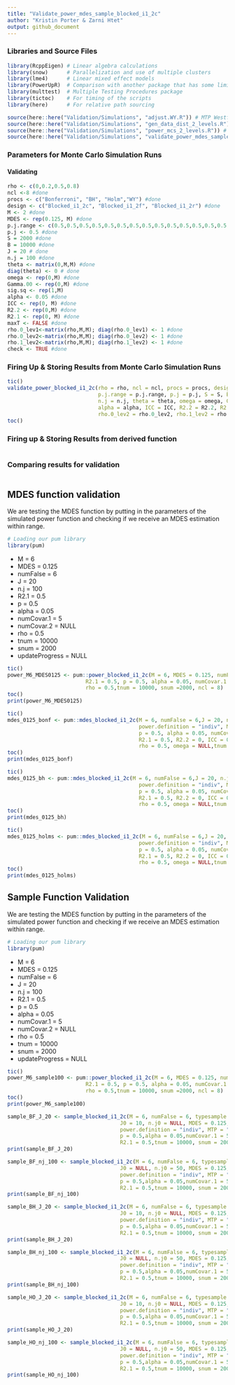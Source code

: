 ```yaml
---
title: "Validate_power_mdes_sample_blocked_i1_2c"
author: "Kristin Porter & Zarni Htet"
output: github_document
---
```


### Libraries and Source Files

```r
library(RcppEigen) # Linear algebra calculations
library(snow)      # Parallelization and use of multiple clusters 
library(lme4)      # Linear mixed effect models
library(PowerUpR)  # Comparison with another package that has some limitations
library(multtest)  # Multiple Testing Procedures package
library(tictoc)    # For timing of the scripts
library(here)      # For relative path sourcing
```

```r
source(here::here("Validation/Simulations", "adjust.WY.R")) # MTP Westfall-Young
source(here::here("Validation/Simulations", "gen_data_dist_2_levels.R")) # data generating functions for 2 level block and cluster
source(here::here("Validation/Simulations", "power_mcs_2_levels.R")) # Estimate power for each of the designs by running data generating function S sample times and fitting models to estimate power.
source(here::here("Validation/Simulations", "validate_power_mdes_sample_blocked_i1_2c.R")) # 
```


### Parameters for Monte Carlo Simulation Runs

#### Validating

```r
rho <- c(0,0.2,0.5,0.8)
ncl <-8 #done
procs <- c("Bonferroni", "BH", "Holm","WY") #done
design <- c("Blocked_i1_2c", "Blocked_i1_2f", "Blocked_i1_2r") #done
M <- 2 #done
MDES <- rep(0.125, M) #done
p.j.range <- c(0.5,0.5,0.5,0.5,0.5,0.5,0.5,0.5,0.5,0.5,0.5,0.5,0.5,0.5,0.5,0.5,0.5,0.5,0.5,0.5) #done
p.j <- 0.5 #done
S = 2000 #done
B = 10000 #done
J = 20 # done
n.j = 100 #done
theta <- matrix(0,M,M) #done 
diag(theta) <- 0 # done
omega <- rep(0,M) #done
Gamma.00 <- rep(0,M) #done
sig.sq <- rep(1,M)
alpha <- 0.05 #done
ICC <- rep(0, M) #done
R2.2 <- rep(0,M) #done 
R2.1 <- rep(0, M) #done
maxT <- FALSE #done
rho.0_lev1<-matrix(rho,M,M); diag(rho.0_lev1) <- 1 #done
rho.0_lev2<-matrix(rho,M,M); diag(rho.0_lev2) <- 1 #done
rho.1_lev2<-matrix(rho,M,M); diag(rho.1_lev2) <- 1 #done
check <- TRUE #done
```

### Firing Up & Storing Results from Monte Carlo Simulation Runs

```r
tic()
validate_power_blocked_i1_2c(rho = rho, ncl = ncl, procs = procs, design = design, M = M, MDES = MDES,
                             p.j.range = p.j.range, p.j = p.j, S = S, B = B, J = J, 
                             n.j = n.j, theta = theta, omega = omega, Gamma.00 = Gamma.00, sig.sq = sig.sq,
                             alpha = alpha, ICC = ICC, R2.2 = R2.2, R2.1 = R2.1, maxT = maxT, rho.0_lev1 = rho.0_lev1,
                             rho.0_lev2 = rho.0_lev2, rho.1_lev2 = rho.1_lev2, check = check)
toc()     
```

### Firing up & Storing Results from derived function

```r

```

### Comparing results for validation

```r

```

## MDES function validation

We are testing the MDES function by putting in the parameters of the simulated power function and checking if we receive an MDES estimation within range.


```r
# Loading our pum library
library(pum)
```

* M = 6
* MDES = 0.125
* numFalse = 6
* J = 20
* n.j = 100
* R2.1 = 0.5
* p = 0.5
* alpha = 0.05
* numCovar.1 = 5
* numCovar.2 = NULL
* rho = 0.5
* tnum = 10000
* snum = 2000
* updateProgress = NULL

```r
tic()
power_M6_MDES0125 <- pum::power_blocked_i1_2c(M = 6, MDES = 0.125, numFalse = 6, J = 20, n.j = 100, 
                         R2.1 = 0.5, p = 0.5, alpha = 0.05, numCovar.1 = 5, numCovar.2 = NULL,
                         rho = 0.5,tnum = 10000, snum =2000, ncl = 8)
toc()
print(power_M6_MDES0125)
```

```r
tic()
mdes_0125_bonf <- pum::mdes_blocked_i1_2c(M = 6, numFalse = 6,J = 20, n.j = 100, power = 0.9053167,
                                          power.definition = "indiv", MTP = "BF", marginError = 0.05,
                                          p = 0.5, alpha = 0.05, numCovar.1 = 5, numCovar.2 = NULL,
                                          R2.1 = 0.5, R2.2 = 0, ICC = 0, mod.type = "constant", 
                                          rho = 0.5, omega = NULL,tnum = 10000, snum = 2000, ncl = 8)
toc()
print(mdes_0125_bonf)
```

```r
tic()
mdes_0125_bh <- pum::mdes_blocked_i1_2c(M = 6, numFalse = 6,J = 20, n.j = 100, power = 0.9730000,
                                          power.definition = "indiv", MTP = "BH", marginError = 0.05,
                                          p = 0.5, alpha = 0.05, numCovar.1 = 5, numCovar.2 = NULL,
                                          R2.1 = 0.5, R2.2 = 0, ICC = 0, mod.type = "constant", 
                                          rho = 0.5, omega = NULL,tnum = 10000, snum = 2000, ncl = 8)
toc()
print(mdes_0125_bh)
```

```r
tic()
mdes_0125_holms <- pum::mdes_blocked_i1_2c(M = 6, numFalse = 6,J = 20, n.j = 100, power = 0.9593667,
                                          power.definition = "indiv", MTP = "HO", marginError = 0.05,
                                          p = 0.5, alpha = 0.05, numCovar.1 = 5, numCovar.2 = NULL,
                                          R2.1 = 0.5, R2.2 = 0, ICC = 0, mod.type = "constant", 
                                          rho = 0.5, omega = NULL,tnum = 10000, snum = 2000, ncl = 8)
toc()
print(mdes_0125_holms)
```

## Sample Function Validation

We are testing the MDES function by putting in the parameters of the simulated power function and checking if we receive an MDES estimation within range.

```r
# Loading our pum library
library(pum)
```

* M = 6
* MDES = 0.125
* numFalse = 6
* J = 20
* n.j = 100
* R2.1 = 0.5
* p = 0.5
* alpha = 0.05
* numCovar.1 = 5
* numCovar.2 = NULL
* rho = 0.5
* tnum = 10000
* snum = 2000
* updateProgress = NULL

```r
tic()
power_M6_sample100 <- pum::power_blocked_i1_2c(M = 6, MDES = 0.125, numFalse = 6, J = 20, n.j = 100, 
                         R2.1 = 0.5, p = 0.5, alpha = 0.05, numCovar.1 = 5, numCovar.2 = NULL,
                         rho = 0.5,tnum = 10000, snum =2000, ncl = 8)
toc()
print(power_M6_sample100)
```


```r
sample_BF_J_20 <- sample_blocked_i1_2c(M = 6, numFalse = 6, typesample = "J", J = NULL, n.j = 100, 
                                    J0 = 10, n.j0 = NULL, MDES = 0.125, power = 0.9064167 ,
                                    power.definition = "indiv", MTP = "BF", marginError = 0.05,
                                    p = 0.5,alpha = 0.05,numCovar.1 = 5,numCovar.2 = 1,
                                    R2.1 = 0.5,tnum = 10000, snum = 2000, ncl = 8)
print(sample_BF_J_20)
```

```r
sample_BF_nj_100 <- sample_blocked_i1_2c(M = 6, numFalse = 6, typesample = "n.j", J = 20, n.j = NULL, 
                                    J0 = NULL, n.j0 = 50, MDES = 0.125, power = 0.9064167 ,
                                    power.definition = "indiv", MTP = "BF", marginError = 0.05,
                                    p = 0.5,alpha = 0.05,numCovar.1 = 5,numCovar.2 = 1,
                                    R2.1 = 0.5,tnum = 10000, snum = 2000, ncl = 8)
print(sample_BF_nj_100)
```


```r
sample_BH_J_20 <- sample_blocked_i1_2c(M = 6, numFalse = 6, typesample = "J", J = NULL, n.j = 100, 
                                    J0 = 10, n.j0 = NULL, MDES = 0.125, power = 0.9717167 ,
                                    power.definition = "indiv", MTP = "BH", marginError = 0.05,
                                    p = 0.5,alpha = 0.05,numCovar.1 = 5,numCovar.2 = 1,
                                    R2.1 = 0.5,tnum = 10000, snum = 2000, ncl = 8)
print(sample_BH_J_20)
```

```r
sample_BH_nj_100 <- sample_blocked_i1_2c(M = 6, numFalse = 6, typesample = "n.j", J = 20, n.j = NULL, 
                                    J0 = NULL, n.j0 = 50, MDES = 0.125, power = 0.9717167 ,
                                    power.definition = "indiv", MTP = "BH", marginError = 0.05,
                                    p = 0.5,alpha = 0.05,numCovar.1 = 5,numCovar.2 = 1,
                                    R2.1 = 0.5,tnum = 10000, snum = 2000, ncl = 8)
print(sample_BH_nj_100)
```

```r
sample_HO_J_20 <- sample_blocked_i1_2c(M = 6, numFalse = 6, typesample = "J", J = NULL, n.j = 100, 
                                    J0 = 10, n.j0 = NULL, MDES = 0.125, power = 0.9575333 ,
                                    power.definition = "indiv", MTP = "HO", marginError = 0.05,
                                    p = 0.5,alpha = 0.05,numCovar.1 = 5,numCovar.2 = 1,
                                    R2.1 = 0.5,tnum = 10000, snum = 2000, ncl = 8)
print(sample_HO_J_20)
```

```r
sample_HO_nj_100 <- sample_blocked_i1_2c(M = 6, numFalse = 6, typesample = "n.j", J = 20, n.j = NULL, 
                                    J0 = NULL, n.j0 = 50, MDES = 0.125, power = 0.9575333 ,
                                    power.definition = "indiv", MTP = "BH", marginError = 0.05,
                                    p = 0.5,alpha = 0.05,numCovar.1 = 5,numCovar.2 = 1,
                                    R2.1 = 0.5,tnum = 10000, snum = 2000, ncl = 8)
print(sample_HO_nj_100)
```



